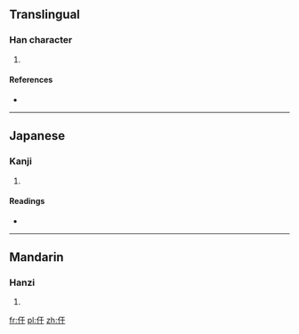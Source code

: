 ==Translingual==

===Han character===
{{Han char|rn=9|rad=人|as=03|sn=5|four=|canj=人一十 (OMJ)|ids=⿰[[亻]][[干]]}}

# {{defn|Han|sort=人03}}

====References====
* {{Han ref|kx=0093.060|dkj=00381|dj=0197.030|hdz=10112.020|uh=4EE0|ud=20192}}

----

==Japanese==

===Kanji===
{{ja-kanji|grade=|rs=人03}}

# {{defn|lang=ja|sort=人03}}

====Readings====
* {{ja-readings|on=[[かん]] (kan), [[がん]] (gan)|kun=[[そこなう]] (sokonau)}}

----

==Mandarin==

===Hanzi===
{{cmn-hanzi|pin=[[gán]] ([[gan2]])|wg=kan<sup>2</sup>}}

# {{defn|lang=cmn|sort=人03}}

[[fr:仠]]
[[pl:仠]]
[[zh:仠]]